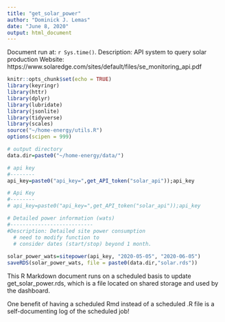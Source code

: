 ```yaml
---
title: "get_solar_power"
author: "Dominick J. Lemas"
date: "June 8, 2020"
output: html_document
---
```


Document run at: `r Sys.time()`.
Description: API system to query solar production
Website: https://www.solaredge.com/sites/default/files/se_monitoring_api.pdf

```r
knitr::opts_chunk$set(echo = TRUE)
library(keyringr)
library(httr)
library(dplyr)
library(lubridate)
library(jsonlite)
library(tidyverse)
library(scales)
source("~/home-energy/utils.R")
options(scipen = 999)

# output directory
data.dir=paste0("~/home-energy/data/")

# api key
#--------
api_key=paste0("api_key=",get_API_token("solar_api"));api_key
```

```r
# Api Key
#--------
# api_key=paste0("api_key=",get_API_token("solar_api"));api_key

# Detailed power information (wats)
#---------------------------
#Description: Detailed site power consumption
  # need to modify function to 
  # consider dates (start/stop) beyond 1 month.
  
solar_power_wats=sitepower(api_key, "2020-05-05", "2020-06-05")
saveRDS(solar_power_wats, file = paste0(data.dir,"solar.rds"))

```

This R Markdown document runs on a scheduled basis to update get_solar_power.rds, which is a file located on shared storage and used by the dashboard.

One benefit of having a scheduled Rmd instead of a scheduled .R file is a self-documenting log of the scheduled job!
   